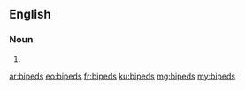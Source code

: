 ==English==

===Noun===
{{head|en}}

# {{plural of|biped}}

[[ar:bipeds]]
[[eo:bipeds]]
[[fr:bipeds]]
[[ku:bipeds]]
[[mg:bipeds]]
[[my:bipeds]]